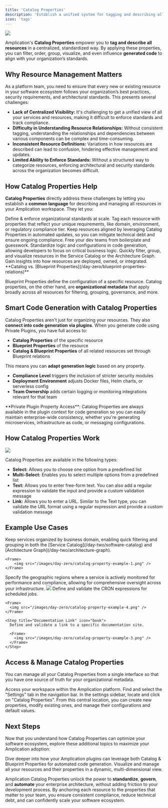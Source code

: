 ```yaml
---
title: 'Catalog Properties'
description: 'Establish a unified system for tagging and describing all your Amplication resources, enabling powerful filtering, grouping, and standardized code generation across your organization.'
icon: 'tags'
---
```


<Frame>
    <img src="/images/day-zero/catalog-with-catalog-properties.png" />
</Frame>

Amplication's **Catalog Properties** empower you to **tag and describe all resources** in a centralized, standardized way.
By applying these properties, you can filter, order, group, visualize, and even influence **generated code** to align with your organization’s standards.

## Why Resource Management Matters

As a platform team, you need to ensure that every new or existing resource in your software ecosystem follows your organization’s best practices, security requirements, and architectural standards.
This presents several challenges:

- **Lack of Centralized Visibility:** It's challenging to get a unified view of all your services and resources, making it difficult to enforce standards and track compliance.
- **Difficulty in Understanding Resource Relationships:** Without consistent tagging, understanding the relationships and dependencies between various components can be complex and time-consuming.
- **Inconsistent Resource Definitions:** Variations in how resources are described can lead to confusion, hindering effective management and updates.
- **Limited Ability to Enforce Standards:** Without a structured way to categorize resources, enforcing architectural and security standards across the organization becomes difficult.

## How Catalog Properties Help

**Catalog Properties** directly address these challenges by letting you establish a **common language** for describing and managing all resources in your Amplication workspace.
They let you:

<CardGroup cols={2}>

  <Card title="Establish Strategic Control" icon="gear">
    Define & enforce organizational standards at scale. Tag each resource with properties that reflect your unique requirements, like domain, environment, or regulatory compliance tier.
  </Card>

  <Card title="Simplify Maintenance & Reduce Drift" icon="arrows-repeat">
    Keep resources aligned by leveraging Catalog Properties in automated updates, so you can mitigate technical debt and ensure ongoing compliance.
  </Card>

  <Card title="Accelerate Developer Velocity" icon="rocket">
    Free your dev teams from boilerplate and guesswork. Standardize logic and configurations in code generation, allowing developers to focus on critical business logic.
  </Card>

  <Card title="Enhance Visibility & Governance" icon="eye">
    Quickly filter, group, and visualize resources in the Service Catalog or the Architecture Graph. Gain insights into how resources are deployed, owned, or integrated.
  </Card>

</CardGroup>

<Note>
**Catalog vs. [Blueprint Properties](/day-zero/blueprint-properties-relations)**

Blueprint Properties define the configuration of a specific resource.
Catalog properties, on the other hand, are **organizational metadata** that apply broadly across all resources for filtering, grouping, governance, and more.
</Note>

## Smart Code Generation with Catalog Properties

Catalog Properties aren't just for organizing your resources. They also **connect into code generation via plugins**.
When you generate code using Private Plugins, you have full access to:

- **Catalog Properties** of the specific resource
- **Blueprint Properties** of the resource
- **Catalog & Blueprint Properties** of all related resources set through Blueprint relations

This means you can **adapt generation logic** based on any property.

- **Compliance Level** triggers the inclusion of stricter security modules
- **Deployment Environment** adjusts Docker files, Helm charts, or serverless config
- **Team Ownership** adds certain logging or monitoring integrations relevant for that team

<Tip>
**Private Plugin Property Access**: Catalog Properties are always available in the plugin context for code generation so you can easily maintain enterprise-wide consistency, whether you're generating microservices, infrastructure as code, or messaging configurations.
</Tip>

## How Catalog Properties Work

<Frame>
    <img src="/images/day-zero/catalog-properties.png" />
</Frame>

Catalog Properties are available in the following types:

*   **Select:**  Allows you to choose one option from a predefined list
*   **Multi-Select:** Enables you to select multiple options from a predefined list
*   **Text:**  Allows you to enter free-form text. You can also add a regular expression to validate the input and provide a custom validation message
*   **Link:**  Allows you to enter a URL. Similar to the Text type, you can validate the URL format using a regular expression and provide a custom validation message

## Example Use Cases

<Steps>
  <Step title="Domain Organization" icon="sitemap">
    Keep services organized by business domain, enabling quick filtering and grouping in both the [Service Catalog](/day-two/software-catalog) and [Architecture Graph](/day-two/architecture-graph).

    <Frame>
        <img src="/images/day-zero/catalog-property-example-1.png" />
    </Frame>

  </Step>

  <Step title="Monitored Regions" icon="map-pin">
     Specify the geographic regions where a service is actively monitored for performance and compliance, allowing for comprehensive oversight across your infrastructure.
    <Frame>
        <img src="/images/day-zero/catalog-property-example-2.png" />
    </Frame>
  </Step>

  <Step title="CRON Schedule" icon="calendar">
    Define and validate the CRON expressions for scheduled jobs.

    <Frame>
      <img src="/images/day-zero/catalog-property-example-4.png" />
    </Frame>
  </Step>

    <Step title="Documentation Link" icon="book">
      Define and validate a link to a specific documentation site.
      
      <Frame>
        <img src="/images/day-zero/catalog-property-example-3.png" />
      </Frame>
    </Step>

</Steps>

## Access & Manage Catalog Properties

You can manage all your Catalog Properties from a single interface so that you have one source of truth for your organizational metadata.

<Steps>
  <Step title="Navigate to Your Amplication Workspace">
    Access your workspace within the Amplication platform.
  </Step>
  <Step title="Select the 'Settings' Tab">
    Find and select the "Settings" tab in the navigation bar.
  </Step>
  <Step title="Navigate to 'Catalog Properties'">
    In the settings sidebar, locate and click on "Catalog Properties".
  </Step>
  <Step title="Create and Manage Catalog Properties">
    From this central location, you can create new properties, modify existing ones, and manage their configurations and default values.
  </Step>
</Steps>

## Next Steps

Now that you understand how Catalog Properties can optimize your software ecosystem, explore these additional topics to maximize your Amplication adoption:

<CardGroup cols={2}>
  <Card
    title="Private Plugins"
    icon="plug-circle-bolt"
    href="/day-zero/private-plugins"
  >
    Dive deeper into how your Amplication plugins can leverage both Catalog & Blueprint Properties for automated code generation.
  </Card>
  <Card
    title="Architecture Graph"
    icon="sitemap"
    href="/day-two/architecture-graph"
  >
    Visualize and manage all your resources and their properties in a dynamic, multi-dimensional view.
  </Card>
</CardGroup>

Amplication Catalog Properties unlock the power to **standardize**, **govern**, and **automate** your enterprise architecture, without adding friction to your development process.
By anchoring each resource to the properties that matter to your team, you ensure consistent compliance, reduce technical debt, and can confidently scale your software ecosystem.